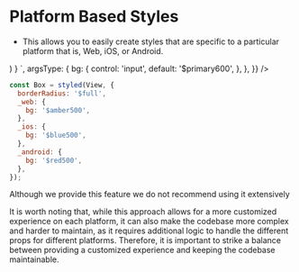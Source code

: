 
<Meta title="api/Platform Based Styles" />


# Platform Based Styles

- This allows you to easily create styles that are specific to a particular platform that is, Web, iOS, or Android.

<AppProvider>
  <CodePreview
    showArgsController={false}
    metaData={{
      scope: { styled, View, Provider: StyledProvider, config },
      code: `
          function App () {
          const StyledBox = styled(View, {
            borderRadius: '$md',
            h: '$10',
            w: '$10',
            _web: {
              bg: '$amber500',
            },
            _ios: {
              bg: '$blue500',
            },
            _android: {
              bg: '$red500',
            },
          });
          return (
            <Provider config={config}>
              <StyledBox />
            </Provider>
          )
        }
      `,
      argsType: {
        bg: {
          control: 'input',
          default: '$primary600',
        },
      },
    }}
  />
</AppProvider>

```jsx
const Box = styled(View, {
  borderRadius: '$full',
  _web: {
    bg: '$amber500',
  },
  _ios: {
    bg: '$blue500',
  },
  _android: {
    bg: '$red500',
  },
});
```

Although we provide this feature we do not recommend using it extensively

It is worth noting that, while this approach allows for a more customized experience on each platform, it can also make the codebase more complex and harder to maintain, as it requires additional logic to handle the different props for different platforms.
Therefore, it is important to strike a balance between providing a customized experience and keeping the codebase maintainable.

